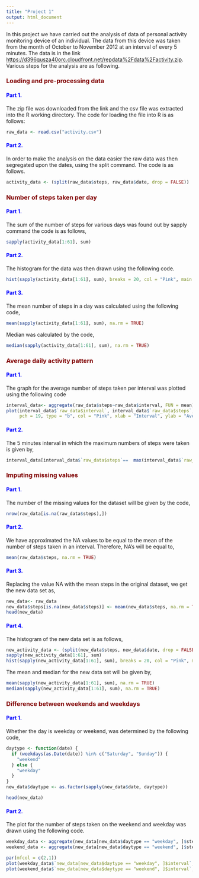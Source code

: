 ```yaml
---
title: "Project 1"
output: html_document
---
```


In this project we have carried out the analysis of data of personal activity monitoring device of an individual. The data from this device was taken from the month of October to November 2012 at an interval of every 5 minutes. The data is in the link <https://d396qusza40orc.cloudfront.net/repdata%2Fdata%2Factivity.zip>. Various steps for the analysis are as following. 

<h3> <font color = "maroon"> Loading and pre-processing data</font> </h3>

<h4> <font color = "blue">  Part 1. </font></h4>

The zip file was downloaded from the link and the csv file was extracted into the R working directory.
 The code for loading the file into R is as follows:

```r
raw_data <- read.csv("activity.csv")
```

<h4> <font color = "blue"> Part 2.</font> </h4>

In order to make the analysis on the data easier the raw data was then segregated upon the dates, using the split command. The code is as follows.   

```r
activity_data <- (split(raw_data$steps, raw_data$date, drop = FALSE))
```

<h3> <font color = "maroon">Number of steps taken per day </font> </h3>

<h4> <font color = "blue">  Part 1. </font></h4>

The sum of the number of steps for various days was found out by sapply command the code is as follows,

```r
sapply(activity_data[1:61], sum)
```

<h4> <font color = "blue">  Part 2. </font></h4>

The histogram for the data was then drawn using the following code.

```r
hist(sapply(activity_data[1:61], sum), breaks = 20, col = "Pink", main = "Histogram of number of steps", xlab = "Number of steps")
```

<h4> <font color = "blue">  Part 3. </font> </h4>

The mean number of steps in a day was calculated using the following code,

```r
mean(sapply(activity_data[1:61], sum), na.rm = TRUE)
```

Median was calculated by the code,

```r
median(sapply(activity_data[1:61], sum), na.rm = TRUE)
```

<h3> <font color = "maroon">Average daily activity pattern </font></h3>

<h4> <font color = "blue">  Part 1. </font></h4>

The graph for the average number of steps taken per interval was plotted using the following code

```r
interval_data<- aggregate(raw_data$steps~raw_data$interval, FUN = mean)
plot(interval_data$`raw_data$interval`, interval_data$`raw_data$steps`, 
     pch = 19, type = "b", col = "Pink", xlab = "Interval", ylab = "Average Steps", main = "Plot for average steps per interval")
```

<h4>  <font color = "blue">Part 2. </font></h4>

The 5 minutes interval in which the maximum numbers of steps were taken is given by,

```r
interval_data[interval_data$`raw_data$steps`==  max(interval_data$`raw_data$steps`),]
```



<h3> <font color = "maroon"> Imputing missing values </font></h3>

<h4>  <font color = "blue">Part 1. </font></h4>

The number of the missing values for the dataset will be given by the code,  

```r
nrow(raw_data[is.na(raw_data$steps),])

```

<h4>  <font color = "blue">Part 2. </font></h4>

We have approximated the <r>NA</r> values to be equal to the mean of the number of steps taken in an interval. Therefore, <r>NA's</r> will be equal to,

```r
mean(raw_data$steps, na.rm = TRUE)
```

<h4>  <font color = "blue"> Part 3. </font></h4>

Replacing the value <r> NA </r> with the mean steps in the original dataset, we get the new data set as, 

```r
new_data<- raw_data
new_data$steps[is.na(new_data$steps)] <- mean(new_data$steps, na.rm = TRUE)
head(new_data)
```

<h4><font color = "blue">  Part 4.</font></h4>

The histogram of the new data set is as follows, 

```r
new_activity_data <- (split(new_data$steps, new_data$date, drop = FALSE))
sapply(new_activity_data[1:61], sum)
hist(sapply(new_activity_data[1:61], sum), breaks = 20, col = "Pink", main = "Histogram of number of steps", xlab = "Number of steps")
```

The mean and median for the new data set will be given by,

```r
mean(sapply(new_activity_data[1:61], sum), na.rm = TRUE)
median(sapply(new_activity_data[1:61], sum), na.rm = TRUE)

```

<h3> <font color = "maroon">Difference between weekends and weekdays</font></h3>

<h4>  <font color = "blue">Part 1.</font></h4>

Whether the day is weekday or weekend, was determined by the following code,

```r
daytype <- function(date) {
  if (weekdays(as.Date(date)) %in% c("Saturday", "Sunday")) {
    "weekend"
  } else {
    "weekday"
  }
}
new_data$daytype <- as.factor(sapply(new_data$date, daytype))

head(new_data)
```


<h4>  <font color = "blue">Part 2.</font></h4>

The plot for the number of steps taken on the weekend and weekday was drawn using the following code. 

```r
weekday_data <- aggregate(new_data[new_data$daytype == "weekday", ]$steps~new_data[new_data$daytype == "weekday", ]$interval, FUN = mean)
weekend_data <- aggregate(new_data[new_data$daytype == "weekend", ]$steps~new_data[new_data$daytype == "weekend", ]$interval, FUN = mean)

par(mfcol = c(2,1))
plot(weekday_data$`new_data[new_data$daytype == "weekday", ]$interval`, weekday_data$`new_data[new_data$daytype == "weekday", ]$steps`,pch = 19, type = "b", col = "Pink", xlab = "Interval", ylab = "Average Steps", main = "Plot for average steps per interval on week day")
plot(weekend_data$`new_data[new_data$daytype == "weekend", ]$interval`, weekend_data$`new_data[new_data$daytype == "weekend", ]$steps`, pch = 19, type = "b", col = "Pink", xlab = "Interval", ylab = "Average Steps", main = "Plot for average steps per interval on week end")
```











